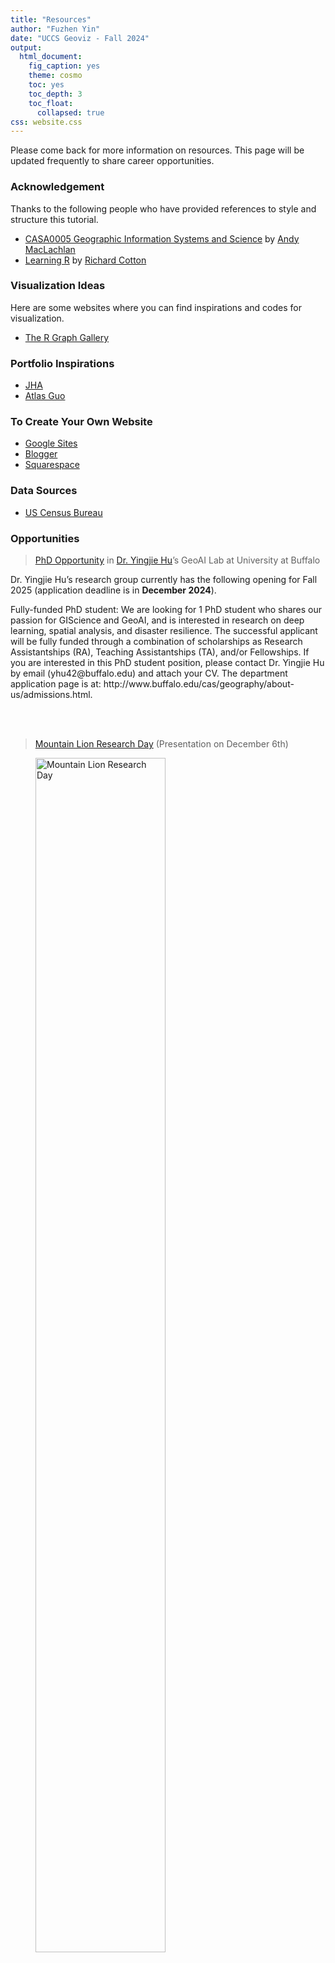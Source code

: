 ```yaml
---
title: "Resources"
author: "Fuzhen Yin"
date: "UCCS Geoviz - Fall 2024"
output: 
  html_document:
    fig_caption: yes
    theme: cosmo
    toc: yes
    toc_depth: 3
    toc_float: 
      collapsed: true
css: website.css      
---
```


Please come back for more information on resources. This page will be updated frequently to share career opportunities. 

### Acknowledgement 
Thanks to the following people who have provided references to style and structure this tutorial. \

* [CASA0005 Geographic Information Systems and Science](https://andrewmaclachlan.github.io/CASA0005repo/index.html) by [Andy MacLachlan](https://x.com/andymaclachlan) \
* [Learning R](https://learning.oreilly.com/library/view/learning-r/9781449357160/) by [Richard Cotton](https://github.com/richierocks)

### Visualization Ideas
Here are some websites where you can find inspirations and codes for visualization. \

* [The R Graph Gallery](https://r-graph-gallery.com/)


### Portfolio Inspirations 

* [JHA](https://www.julian-hoffmann-anton.com/)
* [Atlas Guo](https://cartoguophy.com/)

### To Create Your Own Website

* [Google Sites](https://support.google.com/a/users/answer/9310491?hl=en)
* [Blogger](https://www.blogger.com/about/)
* [Squarespace](https://www.squarespace.com/website-design?clickid=WwgyNVUKGxyKTRSRXQwXnS7hUkCRiYXNRxWEQo0&gad_source=1)


### Data Sources 

* [US Census Bureau](https://data.census.gov/)


### Opportunities 

> [PhD Opportunity](https://geoai.geog.buffalo.edu/opportunities/) in [Dr. Yingjie Hu](https://www.acsu.buffalo.edu/~yhu42/)'s GeoAI Lab at University at Buffalo

:::: {.blueborder data-latex=""}

Dr. Yingjie Hu's research group currently has the following opening for Fall 2025 (application deadline is in **December 2024**).

Fully-funded PhD student: We are looking for 1 PhD student who shares our passion for GIScience and GeoAI, and is interested in research on deep learning, spatial analysis, and disaster resilience. The successful applicant will be fully funded through a combination of scholarships as Research Assistantships (RA), Teaching Assistantships (TA), and/or Fellowships.
If you are interested in this PhD student position, please contact Dr. Yingjie Hu by email (yhu42@buffalo.edu) and attach your CV. The department application page is at: http://www.buffalo.edu/cas/geography/about-us/admissions.html.

::::


<br> 
<br> 



> [Mountain Lion Research Day](https://surveyuccs.co1.qualtrics.com/jfe/form/SV_4OfwNbc5HzXFBiK) (Presentation on December 6th) 

![Mountain Lion Research Day](figs/r_mountain lion.png){width=70%} 

<br>


> Jacquelyn Beyer Fellowship (ddl: Nov. 1st)


![Jacquelyn Beyer](figs/r_Jacquelyn Beyer Fellowship.png){width=70%}

<br>

> Join the Email list-serv for RA opportunities with [Matt Gottfried](https://ges.uccs.edu/directory/faculty/matt-gottfried)

:::: {.blueborder data-latex=""}

Matt has a few upcoming projects working with local communities and organizations (e.g., [Pikes Peak Outdoor Recreation Alliance](https://ppora.org/), and [Palmer Land Conservancy](https://www.palmerland.org/)) using GIS techniques  Please email Matt (matthew.gottfried@uccs.edu) to join the listserv. 

::::



<br> 
<br> 



> Penn State's Graduate Program for fully-funded positions on Cartography and Geovisualization

:::: {.blueborder data-latex=""}

The Department of Geography at Penn State is welcoming applications in the subfields of Cartography, Geovisualization, and GIScience to its resident Graduate MS & PhD programs. All admitted graduate students at Penn State Geography are fully-funded on either teaching or research assistantships. Multiple externally funded projects in cartography and geovisualization are ongoing and available to support qualified applicants with backgrounds in mapping, visualization, and GIScience. The Department is home to multiple GIScience research centers, including the GeoGraphics Lab. Applications are due December 1, 2024. 

Please review our website for full details on how to begin your application: https://www.geog.psu.edu/graduate/graduate-admissions-and-aid/how-apply-our-resident-graduate-program 

We invite prospective students to join us for an upcoming webinar information session about our graduate program on Tuesday, October 22nd 5:00pm - 6:00pm EDT. Register here to participate: tinyurl.com/psugeoginfo 

Applicants should indicate subfield interests in Cartography, Geographic Information Science, and Spatial Data Science on the application form, as well as suggesting professors Anthony Robinson and Cynthia Brewer as specific people you might work with (these steps will ensure that applicants in cartography/viz are able to be prioritized – it does not require you to work with those advisors). All complete applications that are submitted on or before the application deadline are reviewed by the graduate program admissions committee, made up of faculty spanning the major subfields of geography. This committee works together to review and evaluate all applications, and after developing an overall ranking for the applicant pool, potential advisors listed on the application are brought in to provide additional feedback on top overall candidates.

If you have questions, please contact Anthony Robinson at arobinson@psu.edu.

::::


<br> 
<br> 

> Project Specialist Opening at University of California Riverside

:::: {.blueborder data-latex=""}

The School of Public Policy at the University of California, Riverside (UCR), is seeking a highly motivated Postdoctoral Researcher or Project Specialist, depending on qualifications. The successful candidate will work on multiple NSF-funded projects focusing on housing, public health, economic development, and spatial data science. Application review begins on Oct 1, 2024, and will continue until the position is filled.

Special Sworn Status (SSS) is required for researchers to access restricted-use data at the Census Bureau's Federal Statistical Research Data Centers. Therefore, the final appointment is contingent on the candidate's successful attainment of SSS (the UCR team will help with the application).

Essential Responsibilities

Analyze public and confidential data relevant to funded projects using various methods, including but not limited to causal inference, spatial econometrics, and multilevel modeling
Conduct an international survey to identify key needs and barriers in implementing Spatial Data Science curricula in higher education.
Prepare data summaries, reports, manuscripts, and presentations of research results. 
Minimum Requirements

Junior Project Specialist: Master's degree in Public Policy, Geography, Economics, Sociology, Political Science, Statistics, Public Health, or a related discipline.
Postdoctoral Researcher: Doctoral Degree in Public Policy, Geography, Economics, Sociology, Political Science, Statistics, Public Health, or a related discipline.
Proficiency in Python and/or R.
Experience with Causal Inference.
Spatial statistics and experiences with GIS are preferred.
Application Process
Interested applicants should send a single document of the following materials to ResearchProjectsPortal@gmail.com. Please direct inquiries about this position to this email address as well.

Complete CV
Contact information for three references.
Cover letter (1 page max)
Research statement (2 pages max)
Optional: writing samples (2 max), personal or project websites.

::::


<br> 
<br> 


> Full-Time GIS Analyst Position: University of Michigan

:::: {.blueborder data-latex=""}

Dr. Erica Twardzik in the University of Michigan School of Kinesiology is recruiting a full time Geographic Information Systems (GIS) Analyst with a start date in Fall 2024. Her lab integrates multiple data sources to study how environments affect mobility among people with disabilities to inform policies that increase participation and inclusion within society. The GIS Specialist would serve as the GIS analyst for research projects that involve working with numerous large spatially-referenced databases. The GIS Specialist would have primary responsibility for preparing spatially-referenced data for analysis using GIS software, generating maps to communicate research findings, documenting and maintaining multiple spatially-referenced datasets, contributing to research team meetings, and the overall lab mission.

Here is the link to the posting: careers.umich.edu/job_detail/254783/gis-specialist. You can also email Dr. Twardzik for further information: etwardzi@umich.edu

::::


<!-- <br>  -->
<!-- <br>  -->




<!-- > Title -->

<!-- :::: {.blueborder data-latex=""} -->



<!-- :::: -->




